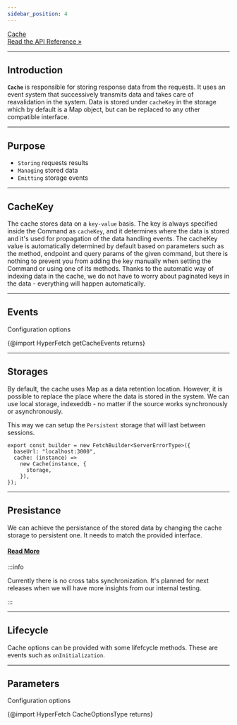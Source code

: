 ```yaml
---
sidebar_position: 4
---
```


<a class="api-link" href="/api/Hyper-Fetch/Class/Cache">
  <div class="api-link-title">Cache</div>
  <div class="api-link-sub-title">Read the API Reference »</div>
</a>

---

## Introduction

**`Cache`** is responsible for storing response data from the requests. It uses an event system that successively
transmits data and takes care of reavalidation in the system. Data is stored under `cacheKey` in the storage which by
default is a Map object, but can be replaced to any other compatible interface.

---

## Purpose

- `Storing` requests results
- `Managing` stored data
- `Emitting` storage events

---

## CacheKey

The cache stores data on a `key-value` basis. The key is always specified inside the Command as `cacheKey`, and it
determines where the data is stored and it's used for propagation of the data handling events. The cacheKey value is
automatically determined by default based on parameters such as the method, endpoint and query params of the given
command, but there is nothing to prevent you from adding the key manually when setting the Command or using one of its
methods. Thanks to the automatic way of indexing data in the cache, we do not have to worry about paginated keys in the
data - everything will happen automatically.

---

## Events

Configuration options

{@import HyperFetch getCacheEvents returns}

---

## Storages

By default, the cache uses Map as a data retention location. However, it is possible to replace the place where the data
is stored in the system. We can use local storage, indexeddb - no matter if the source works synchronously or
asynchronously.

This way we can setup the `Persistent` storage that will last between sessions.

```tsx
export const builder = new FetchBuilder<ServerErrorType>({
  baseUrl: "localhost:3000",
  cache: (instance) =>
    new Cache(instance, {
      storage,
    }),
});
```

---

## Presistance

We can achieve the persistance of the stored data by changing the cache storage to persistent one. It needs to match the
provided interface.

#### [Read More](/guides/Basic/Persistence)

:::info

Currently there is no cross tabs synchronization. It's planned for next releases when we will have more insights from
our internal testing.

:::

---

## Lifecycle

Cache options can be provided with some lifefcycle methods. These are events such as `onInitialization`.

---

## Parameters

Configuration options

{@import HyperFetch CacheOptionsType returns}
